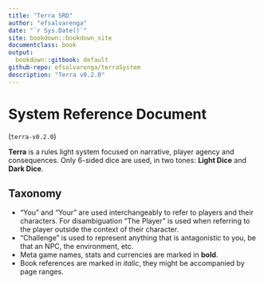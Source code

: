```yaml
---
title: "Terra SRD"
author: "efsalvarenga"
date: "`r Sys.Date()`"
site: bookdown::bookdown_site
documentclass: book
output:
  bookdown::gitbook: default
github-repo: efsalvarenga/terraSystem
description: "Terra v0.2.0"
---
```


# System Reference Document {-}

(`terra-v0.2.0`)

**Terra** is a rules light system focused on narrative, player agency and consequences. Only 6-sided dice are used, in two tones: **Light Dice** and **Dark Dice**.

## Taxonomy {-}

- "You" and "Your" are used interchangeably to refer to players and their characters. For disambiguation "The Player" is used when referring to the player outside the context of their character.
- "Challenge" is used to represent anything that is antagonistic to you, be that an NPC, the environment, etc.
- Meta game names, stats and currencies are marked in **bold**.
- Book references are marked in *italic*, they might be accompanied by page ranges.


<!-- If you need PDF output, uncomment bookdown::pdf_book above in YAML. You will need a LaTeX installation, e.g., https://yihui.name/tinytex/ -->
